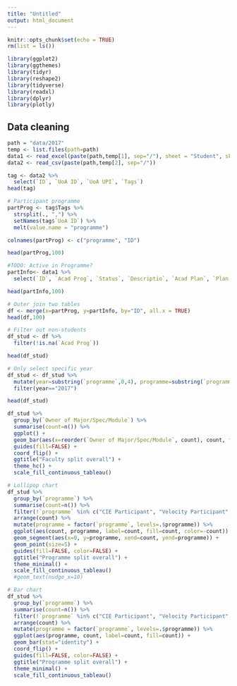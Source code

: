 ```yaml
---
title: "Untitled"
output: html_document
---
```


```r
knitr::opts_chunk$set(echo = TRUE)
rm(list = ls())

library(ggplot2)
library(ggthemes)
library(tidyr)
library(reshape2)
library(tidyverse)
library(readxl)
library(dplyr)
library(plotly)
```

## Data cleaning

```r
path = "data/2017"
temp <- list.files(path=path)
data1 <- read_excel(paste(path,temp[1], sep="/"), sheet = "Student", skip = 1)
data2 <- read_csv(paste(path,temp[2], sep="/"))
```

```r
tag <- data2 %>% 
  select(`ID`, `UoA ID`, `UoA UPI`, `Tags`)
head(tag)
```

```r
# Participant programme
partProg <- tag$Tags %>% 
  strsplit(., ",") %>% 
  setNames(tag$`UoA ID`) %>% 
  melt(value.name = "programme")

colnames(partProg) <- c("programme", "ID")

head(partProg,100)
```

```r
#TODO: Active in Programme?
partInfo<- data1 %>% 
  select(`ID`, `Acad Prog`, `Status`, `Descriptio`, `Acad Plan`, `Plan Description`, `Owner of Major/Spec/Module`)

head(partInfo,100)
```

```r
# Outer join two tables
df <- merge(x=partProg, y=partInfo, by="ID", all.x = TRUE)
head(df,100)
```


```r
# Filter out non-students
df_stud <- df %>% 
  filter(!is.na(`Acad Prog`))

head(df_stud)
```

```r
# Only select specific year
df_stud <- df_stud %>% 
  mutate(year=substring(`programme`,0,4), programme=substring(`programme`,6)) %>% 
  filter(year=="2017")

head(df_stud)
```

```r
df_stud %>% 
  group_by(`Owner of Major/Spec/Module`) %>% 
  summarise(count=n()) %>% 
  ggplot() +
  geom_bar(aes(x=reorder(`Owner of Major/Spec/Module`, count), count, fill=count), stat="identity") +
  guides(fill=FALSE) +
  coord_flip() +
  ggtitle("Faculty split overall") +
  theme_hc() + 
  scale_fill_continuous_tableau()
```

```r
# Lollipop chart
df_stud %>% 
  group_by(`programme`) %>% 
  summarise(count=n()) %>% 
  filter(!`programme` %in% c("CIE Participant", "Velocity Participant", "Unleash Space Participant", "Unleash Space Access", "Equipment Training Participant" )) %>% 
  arrange(count) %>% 
  mutate(programme = factor(`programme`, levels=.$programme)) %>% 
  ggplot(aes(count, programme, label=count, fill=count, color=-count)) +
  geom_segment(aes(x=0, y=programme, xend=count, yend=programme)) +
  geom_point(size=5) +
  guides(fill=FALSE, color=FALSE) +
  ggtitle("Programme split overall") +
  theme_minimal() + 
  scale_fill_continuous_tableau()
  #geom_text(nudge_x=10)

# Bar chart
df_stud %>% 
  group_by(`programme`) %>% 
  summarise(count=n()) %>% 
  filter(!`programme` %in% c("CIE Participant", "Velocity Participant", "Unleash Space Participant", "Unleash Space Access", "Equipment Training Participant" )) %>% 
  arrange(count) %>% 
  mutate(programme = factor(`programme`, levels=.$programme)) %>% 
  ggplot(aes(programme, count, label=count, fill=count)) +
  geom_bar(stat="identity") +
  coord_flip() +
  guides(fill=FALSE, color=FALSE) +
  ggtitle("Programme split overall") +
  theme_minimal() + 
  scale_fill_continuous_tableau()

```
